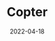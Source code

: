 ---
title: Copter
description: An arcade game where you have to fly for as long as possible.
date: 2022-04-18
type: Flash
name: copter
credits:
- Game by Addicting Games
---